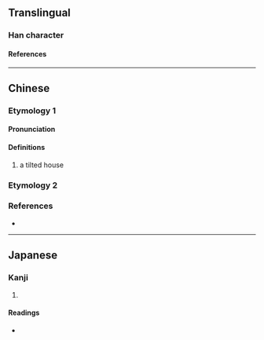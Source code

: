 {{also|鿮}}
{{character info}}
==Translingual==

===Han character===
{{Han char|rn=53|rad=广|as=11|sn=14|four=00227|canj=IKPB|ids=⿸广帶}}

====References====
{{Han ref|kx=0350.060|dkj=09465|dj=0661.080|hdz=20898.020|uh=5ED7}}

----

==Chinese==
{{zh-forms}}

===Etymology 1===

====Pronunciation====
{{zh-pron
|m=dài
|c=daai3
|cat=
}}

====Definitions====
{{zh-hanzi}}

# a tilted house

===Etymology 2===
{{zh-see|席|v}}

===References===
* {{R:yue:mfccd}}

----

==Japanese==

===Kanji===
{{ja-kanji|grade=|rs=广11}}

# {{rfdef|ja|sort=广11}}

====Readings====
* {{ja-readings|on=[[たい]] (tai)|kun=[[いへがゆがむ]] (ihegayugamu)}}